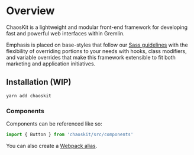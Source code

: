# Overview

ChaosKit is a lightweight and modular front-end framework for developing fast and powerful web interfaces within Gremlin.

Emphasis is placed on base-styles that follow our [Sass guidelines](/sass/) with the flexibility of overriding portions to your needs with hooks, class modifiers, and variable overrides that make this framework extensible to fit both marketing and application initiatives.

## Installation (WIP)

```bash
yarn add chaoskit
```

### Components

Components can be referenced like so:

```js
import { Button } from 'chaoskit/src/components'
```

You can also create a [Webpack alias](https://webpack.js.org/configuration/resolve/#resolve-alias).
